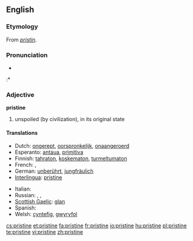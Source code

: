 ==English==

===Etymology===
From {{etyl|frm}} ''[[pristin]]''.

===Pronunciation===
* {{audio|en-us-pristine.ogg|Audio (US)}}
:* {{rhymes|iːn}}

===Adjective===
'''pristine'''

# unspoiled (by civilization), in its original state

====Translations====
{{trans-top|unspoiled}}
* Dutch: [[ongerept]], [[oorspronkelijk]], [[onaangeroerd]]
* Esperanto: [[antaua]], [[primitiva]]
* Finnish: [[tahraton]], [[koskematon]], [[turmeltumaton]]
* French: {{t+|fr|virginal}}, {{t+|fr|antique}}
* German: [[unberührt]], [[jungfräulich]]
* [[Interlingua]]: [[pristine]]
{{trans-mid}}
* Italian: {{t+|it|incontaminato}}
* Russian: {{t+|ru|чистый|m|alt=чи́стый|tr=čístyj|sc=Cyrl}}, {{t+|ru|нетронутый|m|alt=нетро́нутый|tr=netrónutyj|sc=Cyrl}}, {{t+|ru|неиспорченный|m|alt=неиспо́рченный|tr=neispórchennyj|sc=Cyrl}}
* [[Scottish Gaelic]]: [[glan#Scottish Gaelic|glan]]
* Spanish: {{t+|es|prístino}}
* Welsh: [[cyntefig]], [[gwyryfol]]
{{trans-bottom}}

[[cs:pristine]]
[[et:pristine]]
[[fa:pristine]]
[[fr:pristine]]
[[io:pristine]]
[[hu:pristine]]
[[pl:pristine]]
[[te:pristine]]
[[vi:pristine]]
[[zh:pristine]]